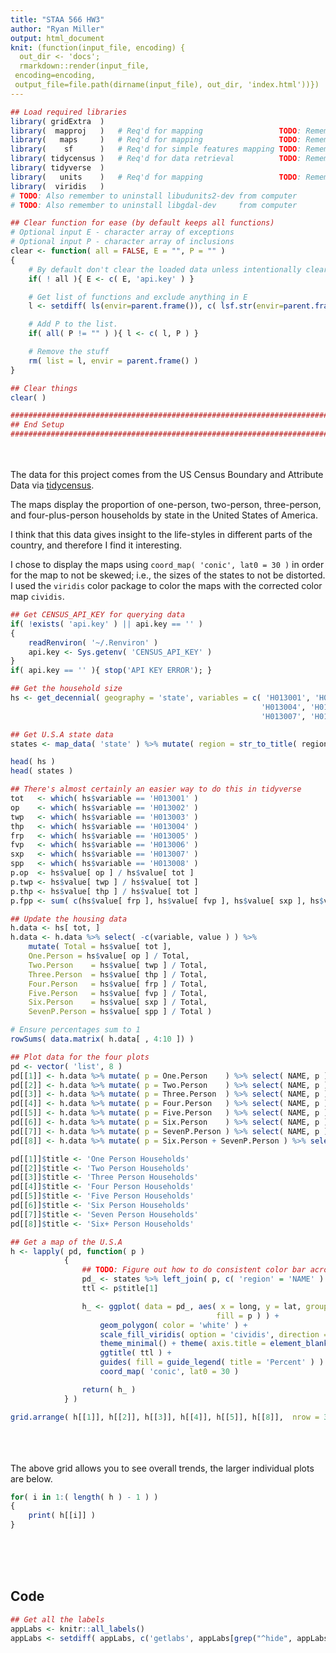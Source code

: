 ```yaml
---
title: "STAA 566 HW3"
author: "Ryan Miller"
output: html_document
knit: (function(input_file, encoding) {
  out_dir <- 'docs';
  rmarkdown::render(input_file,
 encoding=encoding,
 output_file=file.path(dirname(input_file), out_dir, 'index.html'))})
---
```


```r
## Load required libraries
library( gridExtra  )
library(  mapproj   )   # Req'd for mapping                 TODO: Remember to uninstall
library(   maps     )   # Req'd for mapping                 TODO: Remember to uninstall
library(    sf      )   # Req'd for simple features mapping TODO: Remember to uninstall
library( tidycensus )   # Req'd for data retrieval          TODO: Remember to uninstall
library( tidyverse  )
library(   units    )   # Req'd for mapping                 TODO: Remember to uninstall
library(  viridis   )
# TODO: Also remember to uninstall libudunits2-dev from computer
# TODO: Also remember to uninstall libgdal-dev     from computer

## Clear function for ease (by default keeps all functions)
# Optional input E - character array of exceptions
# Optional input P - character array of inclusions
clear <- function( all = FALSE, E = "", P = "" )
{
    # By default don't clear the loaded data unless intentionally cleared
    if( ! all ){ E <- c( E, 'api.key' ) }

    # Get list of functions and exclude anything in E
    l <- setdiff( ls(envir=parent.frame()), c( lsf.str(envir=parent.frame()), E ) )

    # Add P to the list.
    if( all( P != "" ) ){ l <- c( l, P ) }

    # Remove the stuff
    rm( list = l, envir = parent.frame() )
}

## Clear things
clear( )

##########################################################################################
## End Setup
##########################################################################################

```
\
\
The data for this project comes from the US Census Boundary and Attribute Data via
[tidycensus](https://cran.r-project.org/web/packages/tidycensus/index.html).

The maps display the proportion of one-person, two-person, three-person, and
four-plus-person households by state in the United States of America.

I think that this data gives insight to the life-styles in different parts of the country,
and therefore I find it interesting.

I chose to display the maps using `coord_map( 'conic', lat0 = 30 )` in order for the map
to not be skewed; i.e., the sizes of the states to not be distorted. I used the
`viridis` color package to color the maps with the corrected color map `cividis`.

```r
## Get CENSUS_API_KEY for querying data
if( !exists( 'api.key' ) || api.key == '' )
{
    readRenviron( '~/.Renviron' )
    api.key <- Sys.getenv( 'CENSUS_API_KEY' )
}
if( api.key == '' ){ stop('API KEY ERROR'); }

## Get the household size
hs <- get_decennial( geography = 'state', variables = c( 'H013001', 'H013002', 'H013003',
                                                        'H013004', 'H013005', 'H013006',
                                                        'H013007', 'H013008' ) )

## Get U.S.A state data
states <- map_data( 'state' ) %>% mutate( region = str_to_title( region ) )
```

```r
head( hs )
head( states )

## There's almost certainly an easier way to do this in tidyverse
tot   <- which( hs$variable == 'H013001' )
op    <- which( hs$variable == 'H013002' )
twp   <- which( hs$variable == 'H013003' )
thp   <- which( hs$variable == 'H013004' )
frp   <- which( hs$variable == 'H013005' )
fvp   <- which( hs$variable == 'H013006' )
sxp   <- which( hs$variable == 'H013007' )
spp   <- which( hs$variable == 'H013008' )
p.op  <- hs$value[ op ] / hs$value[ tot ]
p.twp <- hs$value[ twp ] / hs$value[ tot ]
p.thp <- hs$value[ thp ] / hs$value[ tot ]
p.fpp <- sum( c(hs$value[ frp ], hs$value[ fvp ], hs$value[ sxp ], hs$value[ spp ] ) ) / hs$value[ tot ]

## Update the housing data
h.data <- hs[ tot, ]
h.data <- h.data %>% select( -c(variable, value ) ) %>%
    mutate( Total = hs$value[ tot ],
    One.Person = hs$value[ op ] / Total,
    Two.Person    = hs$value[ twp ] / Total,
    Three.Person  = hs$value[ thp ] / Total,
    Four.Person   = hs$value[ frp ] / Total,
    Five.Person   = hs$value[ fvp ] / Total,
    Six.Person    = hs$value[ sxp ] / Total,
    SevenP.Person = hs$value[ spp ] / Total )

# Ensure percentages sum to 1
rowSums( data.matrix( h.data[ , 4:10 ]) )

## Plot data for the four plots
pd <- vector( 'list', 8 )
pd[[1]] <- h.data %>% mutate( p = One.Person    ) %>% select( NAME, p )
pd[[2]] <- h.data %>% mutate( p = Two.Person    ) %>% select( NAME, p )
pd[[3]] <- h.data %>% mutate( p = Three.Person  ) %>% select( NAME, p )
pd[[4]] <- h.data %>% mutate( p = Four.Person   ) %>% select( NAME, p )
pd[[5]] <- h.data %>% mutate( p = Five.Person   ) %>% select( NAME, p )
pd[[6]] <- h.data %>% mutate( p = Six.Person    ) %>% select( NAME, p )
pd[[7]] <- h.data %>% mutate( p = SevenP.Person ) %>% select( NAME, p )
pd[[8]] <- h.data %>% mutate( p = Six.Person + SevenP.Person ) %>% select( NAME, p )

pd[[1]]$title <- 'One Person Households'
pd[[2]]$title <- 'Two Person Households'
pd[[3]]$title <- 'Three Person Households'
pd[[4]]$title <- 'Four Person Households'
pd[[5]]$title <- 'Five Person Households'
pd[[6]]$title <- 'Six Person Households'
pd[[7]]$title <- 'Seven Person Households'
pd[[8]]$title <- 'Six+ Person Households'

## Get a map of the U.S.A
h <- lapply( pd, function( p )
            {
                ## TODO: Figure out how to do consistent color bar across all
                pd_ <- states %>% left_join( p, c( 'region' = 'NAME' ) )
                ttl <- p$title[1]

                h_ <- ggplot( data = pd_, aes( x = long, y = lat, group = group,
                                              fill = p ) ) +
                    geom_polygon( color = 'white' ) +
                    scale_fill_viridis( option = 'cividis', direction = -1 ) +
                    theme_minimal() + theme( axis.title = element_blank() ) +
                    ggtitle( ttl ) +
                    guides( fill = guide_legend( title = 'Percent' ) ) +
                    coord_map( 'conic', lat0 = 30 )

                return( h_ )
            } )
```

```r
grid.arrange( h[[1]], h[[2]], h[[3]], h[[4]], h[[5]], h[[8]],  nrow = 3, ncol = 2 )
```
\
\
\
The above grid allows you to see overall trends, the larger individual plots are below.

```r
for( i in 1:( length( h ) - 1 ) )
{
    print( h[[i]] )
}
```


\
\
\

## Code

```r
## Get all the labels
appLabs <- knitr::all_labels()
appLabs <- setdiff( appLabs, c('getlabs', appLabs[grep("^hide", appLabs)]) )
```

```r
```
